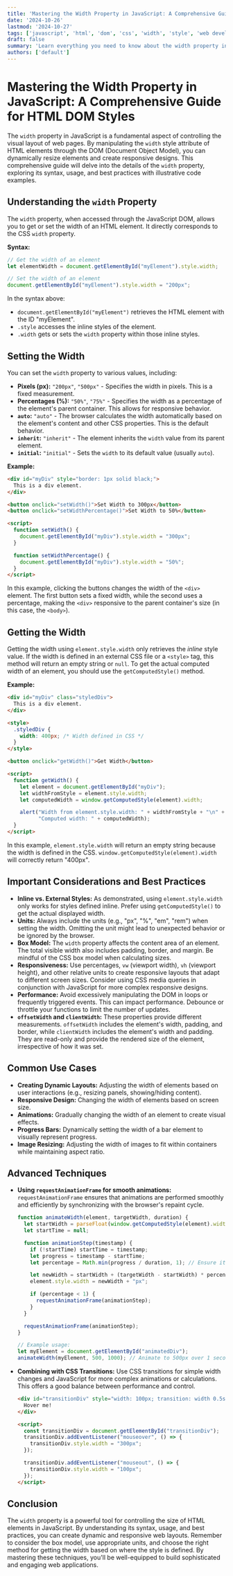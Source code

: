 ```yaml
---
title: 'Mastering the Width Property in JavaScript: A Comprehensive Guide for HTML DOM Styles'
date: '2024-10-26'
lastmod: '2024-10-27'
tags: ['javascript', 'html', 'dom', 'css', 'width', 'style', 'web development', 'frontend']
draft: false
summary: 'Learn everything you need to know about the width property in JavaScript for manipulating HTML DOM styles. This comprehensive guide covers syntax, examples, best practices, and common use cases to help you control element sizing effectively.'
authors: ['default']
---
```


# Mastering the Width Property in JavaScript: A Comprehensive Guide for HTML DOM Styles

The `width` property in JavaScript is a fundamental aspect of controlling the visual layout of web pages. By manipulating the `width` style attribute of HTML elements through the DOM (Document Object Model), you can dynamically resize elements and create responsive designs. This comprehensive guide will delve into the details of the `width` property, exploring its syntax, usage, and best practices with illustrative code examples.

## Understanding the `width` Property

The `width` property, when accessed through the JavaScript DOM, allows you to get or set the width of an HTML element. It directly corresponds to the CSS `width` property.

**Syntax:**

```javascript
// Get the width of an element
let elementWidth = document.getElementById("myElement").style.width;

// Set the width of an element
document.getElementById("myElement").style.width = "200px";
```

In the syntax above:

*   `document.getElementById("myElement")` retrieves the HTML element with the ID "myElement".
*   `.style` accesses the inline styles of the element.
*   `.width` gets or sets the `width` property within those inline styles.

## Setting the Width

You can set the `width` property to various values, including:

*   **Pixels (px):**  `"200px"`, `"500px"` - Specifies the width in pixels. This is a fixed measurement.
*   **Percentages (%):** `"50%"`, `"75%"` - Specifies the width as a percentage of the element's parent container.  This allows for responsive behavior.
*   **`auto`:** `"auto"` - The browser calculates the width automatically based on the element's content and other CSS properties.  This is the default behavior.
*   **`inherit`:** `"inherit"` - The element inherits the `width` value from its parent element.
*   **`initial`:** `"initial"` - Sets the `width` to its default value (usually `auto`).

**Example:**

```html
<div id="myDiv" style="border: 1px solid black;">
  This is a div element.
</div>

<button onclick="setWidth()">Set Width to 300px</button>
<button onclick="setWidthPercentage()">Set Width to 50%</button>

<script>
  function setWidth() {
    document.getElementById("myDiv").style.width = "300px";
  }

  function setWidthPercentage() {
    document.getElementById("myDiv").style.width = "50%";
  }
</script>
```

In this example, clicking the buttons changes the width of the `<div>` element.  The first button sets a fixed width, while the second uses a percentage, making the `<div>` responsive to the parent container's size (in this case, the `<body>`).

## Getting the Width

Getting the width using `element.style.width` only retrieves the *inline* style value.  If the width is defined in an external CSS file or a `<style>` tag, this method will return an empty string or `null`. To get the actual computed width of an element, you should use the `getComputedStyle()` method.

**Example:**

```html
<div id="myDiv" class="styledDiv">
  This is a div element.
</div>

<style>
  .styledDiv {
    width: 400px; /* Width defined in CSS */
  }
</style>

<button onclick="getWidth()">Get Width</button>

<script>
  function getWidth() {
    let element = document.getElementById("myDiv");
    let widthFromStyle = element.style.width;
    let computedWidth = window.getComputedStyle(element).width;

    alert("Width from element.style.width: " + widthFromStyle + "\n" +
          "Computed width: " + computedWidth);
  }
</script>
```

In this example, `element.style.width` will return an empty string because the width is defined in the CSS.  `window.getComputedStyle(element).width` will correctly return "400px".

## Important Considerations and Best Practices

*   **Inline vs. External Styles:** As demonstrated, using `element.style.width` only works for styles defined inline. Prefer using `getComputedStyle()` to get the actual displayed width.
*   **Units:** Always include the units (e.g., "px", "%", "em", "rem") when setting the width. Omitting the unit might lead to unexpected behavior or be ignored by the browser.
*   **Box Model:** The `width` property affects the content area of an element.  The total visible width also includes padding, border, and margin. Be mindful of the CSS box model when calculating sizes.
*   **Responsiveness:**  Use percentages, `vw` (viewport width), `vh` (viewport height), and other relative units to create responsive layouts that adapt to different screen sizes. Consider using CSS media queries in conjunction with JavaScript for more complex responsive designs.
*   **Performance:**  Avoid excessively manipulating the DOM in loops or frequently triggered events.  This can impact performance. Debounce or throttle your functions to limit the number of updates.
*   **`offsetWidth` and `clientWidth`:** These properties provide different measurements. `offsetWidth` includes the element's width, padding, and border, while `clientWidth` includes the element's width and padding.  They are read-only and provide the rendered size of the element, irrespective of how it was set.

## Common Use Cases

*   **Creating Dynamic Layouts:**  Adjusting the width of elements based on user interactions (e.g., resizing panels, showing/hiding content).
*   **Responsive Design:**  Changing the width of elements based on screen size.
*   **Animations:**  Gradually changing the width of an element to create visual effects.
*   **Progress Bars:** Dynamically setting the width of a bar element to visually represent progress.
*   **Image Resizing:**  Adjusting the width of images to fit within containers while maintaining aspect ratio.

## Advanced Techniques

*   **Using `requestAnimationFrame` for smooth animations:**  `requestAnimationFrame` ensures that animations are performed smoothly and efficiently by synchronizing with the browser's repaint cycle.

    ```javascript
    function animateWidth(element, targetWidth, duration) {
      let startWidth = parseFloat(window.getComputedStyle(element).width);
      let startTime = null;

      function animationStep(timestamp) {
        if (!startTime) startTime = timestamp;
        let progress = timestamp - startTime;
        let percentage = Math.min(progress / duration, 1); // Ensure it doesn't exceed 1

        let newWidth = startWidth + (targetWidth - startWidth) * percentage;
        element.style.width = newWidth + "px";

        if (percentage < 1) {
          requestAnimationFrame(animationStep);
        }
      }

      requestAnimationFrame(animationStep);
    }

    // Example usage:
    let myElement = document.getElementById("animatedDiv");
    animateWidth(myElement, 500, 1000); // Animate to 500px over 1 second
    ```

*   **Combining with CSS Transitions:** Use CSS transitions for simple width changes and JavaScript for more complex animations or calculations.  This offers a good balance between performance and control.

    ```html
    <div id="transitionDiv" style="width: 100px; transition: width 0.5s ease;">
      Hover me!
    </div>

    <script>
      const transitionDiv = document.getElementById("transitionDiv");
      transitionDiv.addEventListener("mouseover", () => {
        transitionDiv.style.width = "300px";
      });

      transitionDiv.addEventListener("mouseout", () => {
        transitionDiv.style.width = "100px";
      });
    </script>
    ```

## Conclusion

The `width` property is a powerful tool for controlling the size of HTML elements in JavaScript. By understanding its syntax, usage, and best practices, you can create dynamic and responsive web layouts. Remember to consider the box model, use appropriate units, and choose the right method for getting the width based on where the style is defined. By mastering these techniques, you'll be well-equipped to build sophisticated and engaging web applications.